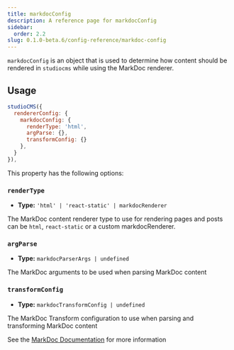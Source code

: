```yaml
---
title: markdocConfig
description: A reference page for markdocConfig
sidebar:
  order: 2.2
slug: 0.1.0-beta.6/config-reference/markdoc-config
---
```



`markdocConfig` is an object that is used to determine how content should be rendered in `studiocms` while using the MarkDoc renderer.

## Usage

```js title="astro.config.mjs"  {3-7}
studioCMS({
  rendererConfig: {
    markdocConfig: {
      renderType: 'html',
      argParse: {},
      transformConfig: {}
    },
  }
}),
```

This property has the following options:

### `renderType`

* **Type:** `'html' | 'react-static' | markdocRenderer`

The MarkDoc content renderer type to use for rendering pages and posts can be `html`, `react-static` or a custom markdocRenderer.

### `argParse`

* **Type:** `markdocParserArgs | undefined`

The MarkDoc arguments to be used when parsing MarkDoc content

### `transformConfig`

* **Type:** `markdocTransformConfig | undefined`

The MarkDoc Transform configuration to use when parsing and transforming MarkDoc content

<ReadMore>See the [MarkDoc Documentation](https://markdoc.dev/docs/config) for more information</ReadMore>
